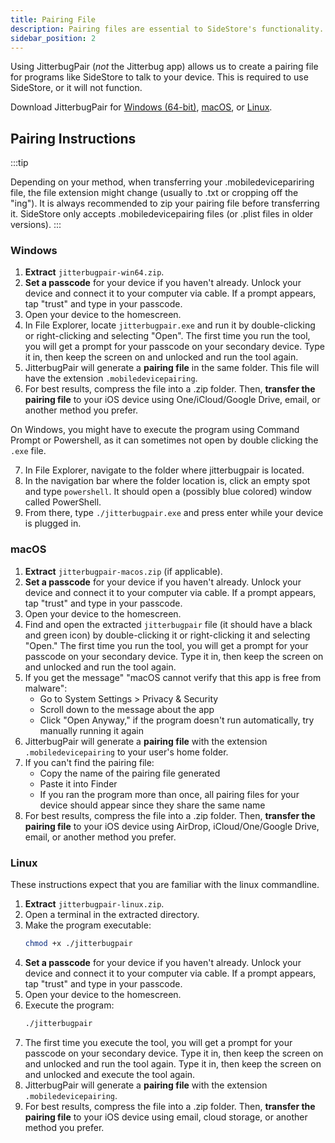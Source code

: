 ```yaml
---
title: Pairing File
description: Pairing files are essential to SideStore's functionality.
sidebar_position: 2
---
```


Using JitterbugPair (*not* the Jitterbug app) allows us to create a pairing file for programs like SideStore to talk to your device. This is required to use SideStore, or it will not function.

Download JitterbugPair for [Windows (64-bit)](https://github.com/osy/Jitterbug/releases/download/v1.3.1/jitterbugpair-win64.zip), [macOS](https://github.com/SideStore/SideStore-Docs/releases/download/need-a-place-to-put-jittterbug/jitterbugpair), or [Linux](https://github.com/osy/Jitterbug/releases/download/v1.3.1/jitterbugpair-linux.zip).

## Pairing Instructions

:::tip

Depending on your method, when transferring your .mobiledevicepariring file, the file extension might change (usually to .txt or cropping off the "ing"). It is always recommended to zip your pairing file before transferring it. SideStore only accepts .mobiledevicepairing files (or .plist files in older versions).
:::

### Windows

1. **Extract** `jitterbugpair-win64.zip`.
2. **Set a passcode** for your device if you haven't already. Unlock your device and connect it to your computer via cable. If a prompt appears, tap "trust" and type in your passcode.
3. Open your device to the homescreen.
4. In File Explorer, locate `jitterbugpair.exe` and run it by double-clicking or right-clicking and selecting "Open". The first time you run the tool, you will get a prompt for your passcode on your secondary device. Type it in, then keep the screen on and unlocked and run the tool again.
5. JitterbugPair will generate a **pairing file** in the same folder. This file will have the extension `.mobiledevicepairing`.
6. For best results, compress the file into a .zip folder. Then, **transfer the pairing file** to your iOS device using One/iCloud/Google Drive, email, or another method you prefer.

On Windows, you might have to execute the program using Command Prompt or Powershell, as it can sometimes not open by double clicking the `.exe` file.

7. In File Explorer, navigate to the folder where jitterbugpair is located.
8. In the navigation bar where the folder location is, click an empty spot and type `powershell`. It should open a (possibly blue colored) window called PowerShell.
9. From there, type `./jitterbugpair.exe` and press enter while your device is plugged in.

### macOS

1. **Extract** `jitterbugpair-macos.zip` (if applicable).
2. **Set a passcode** for your device if you haven't already. Unlock your device and connect it to your computer via cable. If a prompt appears, tap "trust" and type in your passcode.
3. Open your device to the homescreen.
4. Find and open the extracted `jitterbugpair` file (it should have a black and green icon) by double-clicking it or right-clicking it and selecting "Open." The first time you run the tool, you will get a prompt for your passcode on your secondary device. Type it in, then keep the screen on and unlocked and run the tool again.
5. If you get the message" "macOS cannot verify that this app is free from malware":
   - Go to System Settings > Privacy & Security
   - Scroll down to the message about the app
   - Click "Open Anyway," if the program doesn't run automatically, try manually running it again
6. JitterbugPair will generate a **pairing file** with the extension `.mobiledevicepairing` to your user's home folder.
7. If you can't find the pairing file:
   - Copy the name of the pairing file generated
   - Paste it into Finder
   - If you ran the program more than once, all pairing files for your device should appear since they share the same name
8. For best results, compress the file into a .zip folder. Then, **transfer the pairing file** to your iOS device using AirDrop, iCloud/One/Google Drive, email, or another method you prefer. 

### Linux

These instructions expect that you are familiar with the linux commandline.

1. **Extract** `jitterbugpair-linux.zip`.
2. Open a terminal in the extracted directory.
3. Make the program executable:
   ```bash
   chmod +x ./jitterbugpair
   ```
4. **Set a passcode** for your device if you haven't already. Unlock your device and connect it to your computer via cable. If a prompt appears, tap "trust" and type in your passcode.
5. Open your device to the homescreen.
6. Execute the program:
   ```bash
   ./jitterbugpair
   ```
7. The first time you execute the tool, you will get a prompt for your passcode on your secondary device. Type it in, then keep the screen on and unlocked and run the tool again. Type it in, then keep the screen on and unlocked and execute the tool again.
8. JitterbugPair will generate a **pairing file** with the extension `.mobiledevicepairing`.
9. For best results, compress the file into a .zip folder. Then, **transfer the pairing file** to your iOS device using email, cloud storage, or another method you prefer. 

